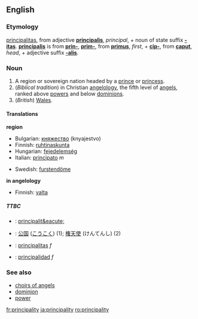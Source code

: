 ==English==

===Etymology===
{{L.}} [[principalitas]], from adjective '''[[principalis]]''', ''principal'', + noun of state suffix '''[[-itas]]'''.  '''[[principalis]]''' is from '''[[prin-]]''', '''[[prim-]]''', from '''[[primus]]''', ''first'', + '''[[cip-]]''', from '''[[caput]]''', ''head'', + adjective suffix '''[[-alis]]'''.

===Noun===
{{en-noun-reg-y|principalit|y}}

# A region or sovereign nation headed by a [[prince]] or [[princess]].
# (''Biblical tradition'') in Christian [[angelology]], the fifth level of [[angel]]s, ranked above [[power]]s and below [[dominion]]s.
# (''British'') [[Wales]].

====Translations====
'''region'''
{{top}}
*Bulgarian: [[княжество]] (knyajestvo) 
*Finnish: [[ruhtinaskunta]]
*Hungarian: [[fejedelemség]]
*Italian: [[principato]] ''m''
{{mid}}
*Swedish: [[furstendöme]]
{{bottom}}

'''in angelology'''
{{top}}
*Finnish: [[valta]]
{{mid}}
{{bottom}}

=====TTBC=====
{{checktrans}}
*{{ttbc|French}}: [[principalit&eacute;]]
*{{ttbc|Japanese}}: [[公国]] ([[こうこく]]) (1); [[権天使]] (けんてんし) (2)
*{{ttbc|Latin}}:  [[principalitas]] ''f''
*{{ttbc|Spanish}}: [[principalidad]] ''f''

===See also===
*[[choirs of angels]]
*[[dominion]]
*[[power]]

[[fr:principality]]
[[ja:principality]]
[[ro:principality]]